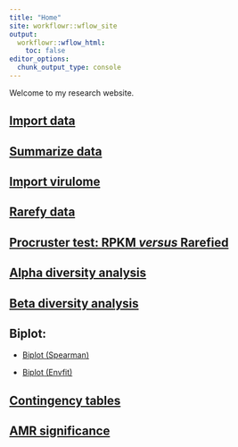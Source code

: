 ```yaml
---
title: "Home"
site: workflowr::wflow_site
output:
  workflowr::wflow_html:
    toc: false
editor_options:
  chunk_output_type: console
---
```


Welcome to my research website.

## [Import data](01_import_data.html)

## [Summarize data](02_summarize_data.html)

## [Import virulome](01_1_import_virulome.html)

## [Rarefy data](03_rarefaction.html)

## [Procruster test: RPKM *versus* Rarefied](03_1_procruster.html)

## [Alpha diversity analysis](04_alpha_div.html)

## [Beta diversity analysis](05_beta_div.html)

## Biplot:

-   [Biplot (Spearman)](06_biplot.html)

-   [Biplot (Envfit)](06_2_biplot_envfit.html)

## [Contingency tables](contingency_table.html)

## [AMR significance](08_amr_significance.html)
